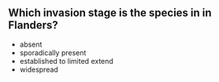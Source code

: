 

## Which invasion stage is the species in in Flanders?



- absent
- sporadically present
- established to limited extend
- widespread



&nbsp;

\newpage
